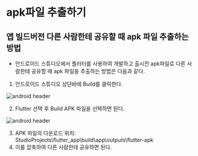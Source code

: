 # apk파일 추출하기

## 앱 빌드버전 다른 사람한테 공유할 때 apk 파일 추출하는 방법

- 안드로이드 스튜디오에서 플러터를 사용하여 개발하고 출시전 apk파일로 다른 사람한테 공유할 때 apk 파일을 추출하는 방법은 다음과 같다.

1. 안드로이드 스튜디오 상단바에 Build를 클릭한다.

![android header](/androidheader.png)

2. Flutter 선택 후 Build APK 파일을 선택하면 된다.

![android header](/androidapkfile.png)

3. APK 파일의 다운로드 위치: StudioProjects\flutter_app\build\app\outputs\flutter-apk
4. 이를 압축하여 다른 사람한테 공유하면 된다.

